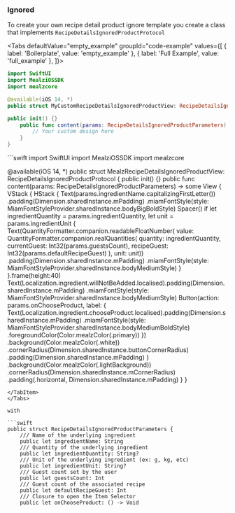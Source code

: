 
### Ignored

To create your own recipe detail product ignore template you create a class that implements `RecipeDetailsIgnoredProductProtocol`

<Tabs defaultValue="empty_example" groupId="code-example"
  values={[
      { label: 'Boilerplate', value: 'empty_example' },
      { label: 'Full Example', value: 'full_example' },
  ]}>
<TabItem value="empty_example">

```swift
import SwiftUI
import MealziOSSDK
import mealzcore

@available(iOS 14, *)
public struct MyCustomRecipeDetailsIgnoredProductView: RecipeDetailsIgnoredProductProtocol {

public init() {}
    public func content(params: RecipeDetailsIgnoredProductParameters) -> some View {
        // Your custom design here
    }
}
```
</TabItem>
<TabItem value="full_example">
```swift
import SwiftUI
import MealziOSSDK
import mealzcore

@available(iOS 14, *)
public struct MealzRecipeDetailsIgnoredProductView: RecipeDetailsIgnoredProductProtocol {
    public init() {}
    public func content(params: RecipeDetailsIgnoredProductParameters) -> some View {
        VStack {
            HStack {
                Text(params.ingredientName.capitalizingFirstLetter())
                    .padding(Dimension.sharedInstance.mPadding)
                    .miamFontStyle(style: MiamFontStyleProvider.sharedInstance.bodyBigBoldStyle)
                Spacer()
                if let ingredientQuantity = params.ingredientQuantity,
                    let unit = params.ingredientUnit {
                    Text(QuantityFormatter.companion.readableFloatNumber(
                        value: QuantityFormatter.companion.realQuantities(
                        quantity: ingredientQuantity,
                        currentGuest: Int32(params.guestsCount),
                        recipeGuest: Int32(params.defaultRecipeGuest)
                        ),
                    unit: unit))
                        .padding(Dimension.sharedInstance.mPadding)
                        .miamFontStyle(style: MiamFontStyleProvider.sharedInstance.bodyMediumStyle)
                }
            }.frame(height:40)
            Text(Localization.ingredient.willNotBeAdded.localised).padding(Dimension.sharedInstance.mPadding)
                .miamFontStyle(style: MiamFontStyleProvider.sharedInstance.bodyMediumStyle)
            Button(action: params.onChooseProduct, label: {
                Text(Localization.ingredient.chooseProduct.localised).padding(Dimension.sharedInstance.mPadding)
                    .miamFontStyle(style: MiamFontStyleProvider.sharedInstance.bodyMediumBoldStyle)
                    .foregroundColor(Color.mealzColor(.primary))
            })
                .background(Color.mealzColor(.white))
                .cornerRadius(Dimension.sharedInstance.buttonCornerRadius)
                .padding(Dimension.sharedInstance.mPadding)
        }
            .background(Color.mealzColor(.lightBackground))
            .cornerRadius(Dimension.sharedInstance.mCornerRadius)
            .padding(.horizontal, Dimension.sharedInstance.mPadding)
    }
}
```
</TabItem>
</Tabs>

with

```swift
public struct RecipeDetailsIgnoredProductParameters {
    /// Name of the underlying ingredient
    public let ingredientName: String
    /// Quantity of the underlying ingredient
    public let ingredientQuantity: String?
    /// Unit of the underlying ingredient (ex: g, kg, etc)
    public let ingredientUnit: String?
    /// Guest count set by the user
    public let guestsCount: Int
    /// Guest count of the associated recipe
    public let defaultRecipeGuest: Int
    /// Closure to open the Item Selector
    public let onChooseProduct: () -> Void
```
